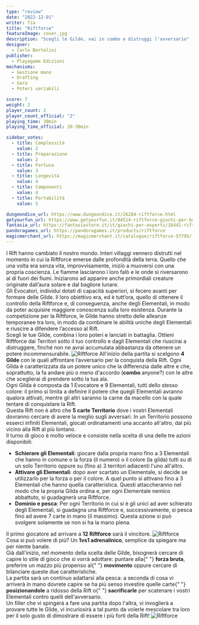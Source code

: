 ```yaml
---
type: "review"
date: "2022-12-01"
writer: Tia
title: "Riftforce"
featureImage: cover.jpg
description: "Scegli le Gilde, vai in combo e distruggi l'avversario"
designer:
  - Carlo Bortolini
publisher:
  - Playagame Edizioni
mechanisms:
  - Gestione mano
  - Drafting
  - Gara
  - Poteri variabili

score: 7
weight: 2
player_count: 2
player_count_official: "2"
playing_time: 30min
playing_time_official: 20-30min

sidebar_votes:
  - title: Complessità
    value: 2
  - title: Preparazione
    value: 2
  - title: Fortuna
    value: 3
  - title: Longevità
    value: 4
  - title: Componenti
    value: 4
  - title: Portabilità
    value: 5

dungeondice_url: https://www.dungeondice.it/26284-riftforce.html
getyourfun_url: https://www.getyourfun.it/04514-riftforce-giochi-per-bambini.html
fantasia_url: https://fantasiastore.it/it/giochi-per-esperti/16441-riftforce.html
pandoragames_url: https://pandoragames.it/products/riftforce
magicmerchant_url: https://magicmerchant.it/catalogue/riftforce-57795/
---
```


<Setting>
  I Rift hanno cambiato il nostro mondo. Interi villaggi vennero distrutti nel
  momento in cui la Riftforce emerse dalle profondità della terra. Quello che
  una volta era senza vita, improvvisamente, iniziò a muoversi con una propria
  coscienza. Le fiamme lasciarono i loro falò e le onde si riversarono al di
  fuori dei fiumi. Iniziarono ad apparire anche primordiali creature originate
  dall’aura solare e dal bagliore lunare.
  <br />
  Gli Evocatori, individui dotati di capacità superiori, si fecero avanti per
  formare delle Gilde. Il loro obiettivo era, ed è tutt’ora, quello di ottenere
  il controllo della Riftforce e, di conseguenza, anche degli Elementali, in
  modo da poter acquisire maggiore conoscenza sulla loro esistenza. Durante la
  competizione per la Riftforce, le Gilde hanno stretto delle alleanze
  temporanee tra loro, in modo da combinare le abilità uniche degli Elementali e
  riuscire a difendere l’accesso al Rift.
  <br />
  Scegli le tue Gilde, combina i loro poteri e lanciati in battaglia. Ottieni
  Riftforce dai Territori sotto il tuo controllo e dagli Elementali che
  riuscirai a distruggere, finché non ne avrai accumulata abbastanza da ottenere
  un potere incommensurabile.
</Setting>

<img src="./game1.jpg" alt="Riftforce" />

<Rules>
  All'inizio della partita si scelgono <strong>4 Gilde</strong> con le quali
  affrontare l’avversario per la conquista della Rift. Ogni Gilda è
  caratterizzata da un potere unico che la differenzia dalle altre e che,
  soprattutto, la fa andare più o meno d'accordo (<strong>combo </strong>
  anyone?) con le altre che sceglierai di prendere sotto la tua ala.
  <br />
  Ogni Gilda è composta da 1 Evocatore e 9 Elementali, tutti dello stesso colore:
  il primo si limita a definire il potere che quegli Elementali avranno qualora attivati,
  mentre gli altri saranno la carne da macello con la quale tentare di conquistare
  la Rift.
  <br />
  Questa Rift non è altro che <strong>5 carte Territorio</strong> dove i vostri Elementali
  dovranno cercare di avere la meglio sugli avversari. In un Territorio possono esserci
  infiniti Elementali, giocati ordinatamenti una accanto all'altro, dal più vicino
  alla Rift al più lontano.
  <br />
  Il turno di gioco è molto veloce e consiste nella scelta di una delle tre azioni
  disponibili:
  <ul>
    <li>
      <strong>Schierare gli Elementali</strong>: giocare dalla propria mano fino
      a 3 Elementali che hanno in comune o la forza (il numero) o il colore (la
      gilda) tutti su di un solo Territorio oppure su (fino a) 3 territori
      adiacenti l'uno all'altro.
    </li>
    <li>
      <strong>Attivare gli Elementali</strong>: dopo aver scartato un
      Elementale, si decide se utilizzarlo per la forza o per il colore. A quel
      punto si attivano fino a 3 Elementali che hanno quella caratteristica.
      Questi attaccheranno nel modo che la propria Gilda ordina e, per ogni
      Elementale nemico abbattuto, si guadagnerà una Riftforce.
    </li>
    <li>
      <strong>Dominio e pesca</strong>: Per ogni Territorio in cui si è gli
      unici ad aver schierato degli Elementali, si guadagna una Riftforce e,
      successivamente, si pesca fino ad avere 7 carte in mano (il massimo).
      Questa azione si può svolgere solamente se non si ha la mano piena.
    </li>
  </ul>
  Il primo giocatore ad arrivare a <strong>12 Riftforce</strong> sarà il vincitore.
</Rules>

<img src="./game2.jpg" alt="Riftforce" />

<Feedback>
  Cosa si può volere di più? Un <strong>1vs1 adrenalinico</strong>, semplice da
  spiegare ma per niente banale.&nbsp;
  <br />
  Già dall'inizio, nel momento della scelta delle Gilde, bisognerà cercare di
  capire lo stile di gioco che si vorrà adottare: puntare alla{" "}
  <strong>forza bruta</strong>, preferire un mazzo più propenso al{" "}
  <strong>movimento</strong> oppure cercare di bilanciare queste due
  caratteristiche.
  <br />
  La partita sarà un continuo adattarsi alla pesca: a seconda di cosa vi
  arriverà in mano dovrete capire se ha più senso investire quelle carte{" "}
  <strong>posizionandole</strong> a ridosso della Rift o{" "}
  <strong>sacrificarle</strong> per scatenare i vostri Elementali contro quelli
  dell'avversario.&nbsp;
  <br />
  Un filler che vi spingerà a fare una partita dopo l'altra, vi invoglierà a
  provare tutte le Gilde, vi incuriosirà a tal punto da volerle mescolare tra
  loro per il solo gusto di dimostrare di essere i più forti della Rift!
</Feedback>

<img src="./game3.jpg" alt="Riftforce" />
